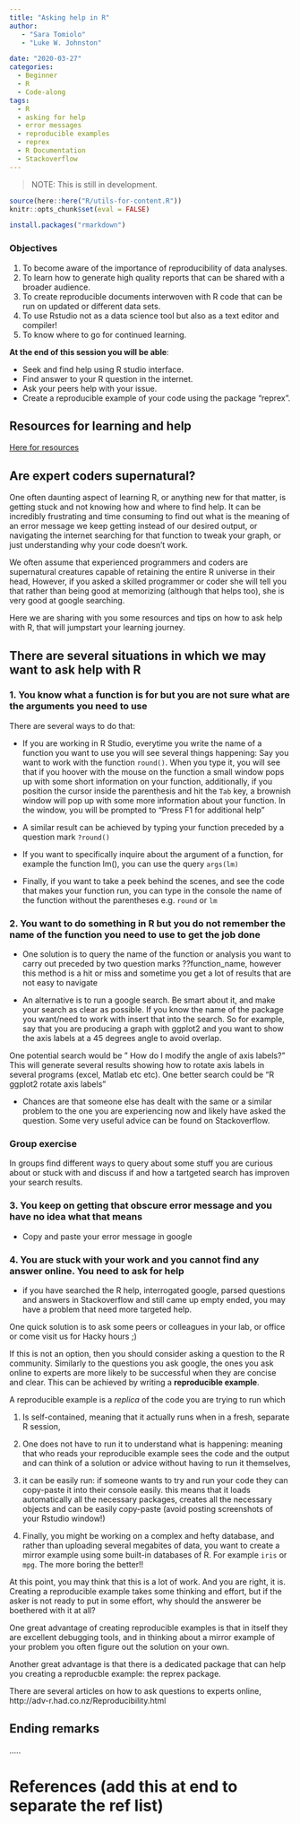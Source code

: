 ```yaml
---
title: "Asking help in R"
author:
   - "Sara Tomiolo"
   - "Luke W. Johnston"

date: "2020-03-27"
categories:
  - Beginner
  - R
  - Code-along
tags:
  - R
  - asking for help
  - error messages
  - reproducible examples
  - reprex
  - R Documentation
  - Stackoverflow
---
```


> NOTE: This is still in development.

```r
source(here::here("R/utils-for-content.R"))
knitr::opts_chunk$set(eval = FALSE)
```

```r
install.packages("rmarkdown")
```


### Objectives

1. To become aware of the importance of reproducibility of data analyses.
2. To learn how to generate high quality reports that can be shared with a broader audience.
3. To create reproducible documents interwoven with R code that can be run on updated or different data sets.
4. To use Rstudio not as a data science tool but also as a text editor and compiler!
5. To know where to go for continued learning.

**At the end of this session you will be able**:

- Seek and find help using R studio interface.
- Find answer to your R question in the internet.
- Ask your peers help with your issue.
- Create a reproducible example of your code using the package "reprex".

## Resources for learning and help

[Here for resources](/more-info/#resources)

## Are expert coders supernatural?

One often daunting aspect of learning R, or anything new for that matter, is getting 
stuck and not knowing how and where to find help. It can be incredibly frustrating and time 
consuming to find out what is the meaning of an error message we keep getting instead of our desired output, or navigating the internet searching for that function to tweak your graph, or just understanding why your code doesn't work.

We often assume that experienced programmers and coders are supernatural creatures
capable of retaining the entire R universe in their head, However, if you asked a skilled
programmer or coder she will tell you that rather than being good at memorizing 
(although that helps too), she is very good at google searching.

Here we are sharing with you some resources and tips on how to ask help with R, that will jumpstart your learning journey.

## There are several situations in which we may want to ask help with R

### 1. You know what a function is for but you are not sure what are the arguments you need to use

There are several ways to do that:

- If you are working in R Studio, everytime you write the name of a function you want to use you will see several things happening:
Say you want to work with the function `round()`. When you type it, you will see that if you hoover with the mouse on the function a small window pops up with some short information on your function, additionally, if you position the cursor inside the parenthesis and hit the `Tab` key, a brownish window will pop up with some more information about your function. In the window, you will be prompted to "Press F1 for additional help"


- A similar result can be achieved by typing your function preceded by a question mark `?round()`

- If you want to specifically inquire about the argument of a function, for example the function lm(), you can use the query `args(lm)`

- Finally, if you want to take a peek behind the scenes, and see the code that makes your function run, you can type in the console the name of the function without the parentheses e.g. `round` or `lm`

### 2. You want to do something in R but you do not remember the name of the function you need to use to get the job done

- One solution is to query the name of the function or analysis you want to carry out preceded by two question marks ??function_name, however this method is a hit or miss and sometime you get a lot of results that are not easy to navigate

- An alternative is to run a google search. Be smart about it, and make your search as clear as possible. If you know the name of the package you want/need to work with insert that into the search.
So for example, say that you are producing a graph with ggplot2 and you want to show the axis labels at a 45 degrees angle to avoid overlap.

One potential search would be " How do I modify the angle of axis labels?"
This will generate several results showing how to rotate axis labels in several programs (excel, Matlab etc etc).
One better search could be "R ggplot2 rotate axis labels"

- Chances are that someone else has dealt with the same or a similar problem to the one you are experiencing now and likely have asked the question. Some very useful advice can be found on Stackoverflow.

### Group exercise

In groups find different ways to query about some stuff you are curious about or stuck with
and discuss if and how a tartgeted search has improven your search results.

### 3. You keep on getting that obscure error message and you have no idea what that means

- Copy and paste your error message in google

### 4. You are stuck with your work and you cannot find any answer online. You need to ask for help

- if you have searched the R help, interrogated google, parsed questions and answers in Stackoverflow and still came up empty ended, you may have a problem that need more targeted help.

One quick solution is to ask some peers or colleagues in your lab, or office or come visit us for Hacky hours ;)

If this is not an option, then you should consider asking a question to the R community.
Similarly to the questions you ask google, the ones you ask online to experts are more likely to be successful when they are concise and clear. This can be achieved by writing a **reproducible example**.

A reproducible example is a *replica* of the code you are trying to run which 

1. Is self-contained, meaning that it actually runs when in a fresh, separate R session, 

1. One does not have to run it to understand what is happening: meaning that who reads your reproducible example sees the code and the output and can think of a solution or advice without having to run it themselves,

1. it can be easily run: if someone wants to try and run your code they can copy-paste it into their console easily. this means that it loads automatically all the necessary packages, creates all the necessary objects and can be easily copy-paste  (avoid posting screenshots of your Rstudio window!) 

1. Finally, you might be working on a complex and hefty database, and rather than uploading several megabites of data, you want to create a mirror example using some built-in databases of R. For example `iris` or `mpg`. The more boring the better!!

At this point, you may think that this is a lot of work. And you are right, it is.
Creating a reproducible example takes some thinking and effort, but if the asker is not ready to put in some effort, why should the answerer be boethered with it at all?

One great advantage of creating reproducible examples is that in itself they are excellent debugging tools, and in thinking about a mirror example of your problem you often figure out the solution on your own.

Another great advantage is that there is a dedicated package that can help you creating a reproducble example: the reprex package.



There are several articles on how to ask questions to experts online, http://adv-r.had.co.nz/Reproducibility.html







## Ending remarks

.....

# References (add this at end to separate the ref list)
